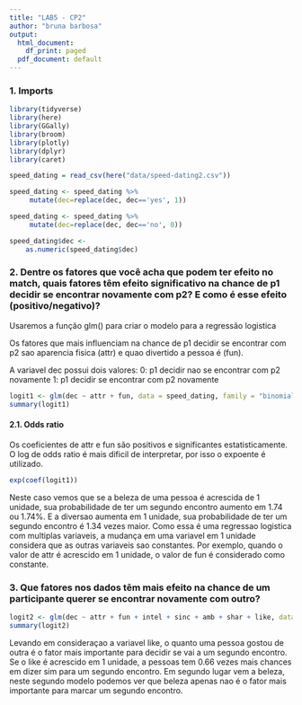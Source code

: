 ```yaml
---
title: "LAB5 - CP2"
author: "bruna barbosa"
output:
  html_document:
    df_print: paged
  pdf_document: default
---
```


### 1. Imports

```r
library(tidyverse)
library(here)
library(GGally)
library(broom)
library(plotly)
library(dplyr)
library(caret)

speed_dating = read_csv(here("data/speed-dating2.csv"))

speed_dating <- speed_dating %>%
     mutate(dec=replace(dec, dec=='yes', 1))

speed_dating <- speed_dating %>%
     mutate(dec=replace(dec, dec=='no', 0))

speed_dating$dec <- 
    as.numeric(speed_dating$dec)
```

### 2. Dentre os fatores que você acha que podem ter efeito no match, quais fatores têm efeito significativo na chance de p1 decidir se encontrar novamente com p2? E como é esse efeito (positivo/negativo)?

Usaremos a função glm() para criar o modelo para a regressão logistica

Os fatores que mais influenciam na chance de p1 decidir se encontrar com p2 sao aparencia fisica (attr) e 
quao divertido a pessoa é (fun).

A variavel dec possui dois valores:
0: p1 decidir nao se encontrar com p2 novamente
1: p1 decidir se encontrar com p2 novamente

```r
logit1 <- glm(dec ~ attr + fun, data = speed_dating, family = "binomial")
summary(logit1)
```

#### 2.1. Odds ratio
Os coeficientes de attr e fun são positivos e significantes estatisticamente. O log de odds ratio é mais dificil de interpretar, por isso o expoente é utilizado.

```r
exp(coef(logit1))
```

Neste caso vemos que se a beleza de uma pessoa é acrescida de 1 unidade, sua probabilidade de ter um segundo encontro aumento em 1.74 ou 1.74%. E a diversao aumenta em 1 unidade, sua probabilidade de ter um segundo encontro é 1.34 vezes maior. 
  Como essa é uma regressao logistica com multiplas variaveis, a mudança em uma variavel em 1 unidade considera que as outras variaveis sao constantes. Por exemplo, quando o valor de attr é acrescido em 1 unidade, o valor de fun é considerado como constante.
  
### 3. Que fatores nos dados têm mais efeito na chance de um participante querer se encontrar novamente com outro?

```r
logit2 <- glm(dec ~ attr + fun + intel + sinc + amb + shar + like, data = speed_dating, family = "binomial")
summary(logit2)
```
  Levando em consideraçao a variavel like, o quanto uma pessoa gostou de outra é o fator mais importante para decidir se vai a um segundo encontro. Se o like é acrescido em 1 unidade, a pessoas tem 0.66 vezes mais chances em dizer sim para um segundo encontro. Em segundo lugar vem a beleza, neste segundo modelo podemos ver que beleza apenas nao é o fator mais importante para marcar um segundo encontro.













